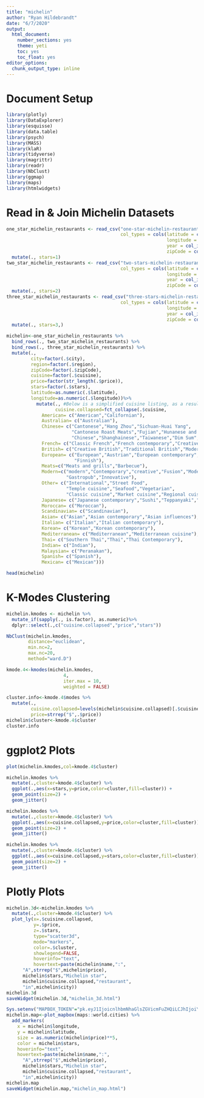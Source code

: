 ```yaml
---
title: "michelin"
author: "Ryan Hildebrandt"
date: "6/7/2020"
output: 
  html_document: 
    number_sections: yes
    theme: yeti
    toc: yes
    toc_float: yes
editor_options: 
  chunk_output_type: inline
---
```

# Document Setup
```r
library(plotly)
library(DataExplorer)
library(esquisse)
library(data.table)
library(psych)
library(MASS)
library(klaR)
library(tidyverse)
library(magrittr)
library(readr)
library(NbClust)
library(ggmap)
library(maps)
library(htmlwidgets)
```

# Read in & Join Michelin Datasets
```r
one_star_michelin_restaurants <- read_csv("one-star-michelin-restaurants.csv", 
                                          col_types = cols(latitude = col_character(), 
                                                           longitude = col_character(), 
                                                           year = col_integer(), 
                                                           zipCode = col_character())) %>%
  mutate(., stars=1)
two_star_michelin_restaurants <- read_csv("two-stars-michelin-restaurants.csv", 
                                          col_types = cols(latitude = col_character(), 
                                                           longitude = col_character(), 
                                                           year = col_integer(), 
                                                           zipCode = col_character()))  %>%
  mutate(., stars=2)
three_star_michelin_restaurants <- read_csv("three-stars-michelin-restaurants.csv", 
                                          col_types = cols(latitude = col_character(), 
                                                           longitude = col_character(), 
                                                           year = col_integer(), 
                                                           zipCode = col_character()))  %>%
  mutate(., stars=3,)

michelin<-one_star_michelin_restaurants %>% 
  bind_rows(., two_star_michelin_restaurants) %>%
  bind_rows(., three_star_michelin_restaurants) %>%
  mutate(., 
         city=factor(.$city),
         region=factor(.$region),
         zipCode=factor(.$zipCode),
         cuisine=factor(.$cuisine),
         price=factor(str_length(.$price)),
         stars=factor(.$stars),
         latitude=as.numeric(.$latitude),
         longitude=as.numeric(.$longitude))%>%
           mutate(., #Below is a simplified cuisine listing, as a result of restaurants defining their type of food as things like "innovative" and "classic cuisine"
                  cuisine.collapsed=fct_collapse(.$cuisine,
             American= c("American","Californian"),
             Australian= c("Australian"),
             Chinese= c("Cantonese","Hang Zhou","Sichuan-Huai Yang",
                        "Cantonese Roast Meats","Fujian","Hunanese and Sichuan",
                        "Chinese","Shanghainese","Taiwanese","Dim Sum","Sichuan","Taizhou","Noodles and congee"),
             French= c("Classic French","French contemporary","Creative French","French","Modern French"),
             British= c("Creative British","Traditional British","Modern British"),
             European= c("European","Austrian","European contemporary","Danish",
                         "Finnish"),
             Meats=c("Meats and grills","Barbecue"),
             Modern=c("modern","Contemporary","creative","Fusion","Modern cuisine","Creative",
                      "Gastropub","Innovative"),
             Other= c("International","Street Food",
                      "Temple cuisine","Seafood","Vegetarian",
                      "Classic cuisine","Market cuisine","Regional cuisine","Steakhouse"),
             Japanese= c("Japanese contemporary","Sushi","Teppanyaki","Japanese"),
             Moroccan= c("Moroccan"),
             Scandinavian= c("Scandinavian"),
             Asian= c("Asian","Asian contemporary","Asian influences"),
             Italian= c("Italian","Italian contemporary"),
             Korean= c("Korean","Korean contemporary"),
             Mediterranean= c("Mediterranean","Mediterranean cuisine"),
             Thai= c("Southern Thai","Thai","Thai Contemporary"),
             Indian= c("Indian"),
             Malaysian= c("Peranakan"),
             Spanish= c("Spanish"),
             Mexican= c("Mexican")))

head(michelin)

```

# K-Modes Clustering
```r
michelin.kmodes <- michelin %>%
  mutate_if(sapply(., is.factor), as.numeric)%>%
  dplyr::select(.,c("cuisine.collapsed","price","stars"))

NbClust(michelin.kmodes,
        distance="euclidean",
        min.nc=2,
        max.nc=20,
        method="ward.D")

kmode.4<-kmodes(michelin.kmodes,
                     4,
                     iter.max = 10,
                     weighted = FALSE)

cluster.info<-kmode.4$modes %>%
  mutate(., 
         cuisine.collapsed=levels(michelin$cuisine.collapsed)[.$cuisine.collapsed],
         price=strrep("$",.$price))
michelin$cluster<-kmode.4$cluster
cluster.info
```
# ggplot2 Plots
```r
plot(michelin.kmodes,col=kmode.4$cluster)

michelin.kmodes %>% 
  mutate(.,cluster=kmode.4$cluster) %>% 
  ggplot(.,aes(x=stars,y=price,color=cluster,fill=cluster)) +
  geom_point(size=2) +
  geom_jitter() 

michelin.kmodes %>% 
  mutate(.,cluster=kmode.4$cluster) %>% 
  ggplot(.,aes(x=cuisine.collapsed,y=price,color=cluster,fill=cluster)) +
  geom_point(size=2) +
  geom_jitter()

michelin.kmodes %>% 
  mutate(.,cluster=kmode.4$cluster) %>% 
  ggplot(.,aes(x=cuisine.collapsed,y=stars,color=cluster,fill=cluster)) +
  geom_point(size=2) +
  geom_jitter()

```
# Plotly Plots
```r

michelin.3d<-michelin.kmodes %>%
  mutate(.,cluster=kmode.4$cluster) %>% 
  plot_ly(x=.$cuisine.collapsed, 
          y=.$price, 
          z=.$stars, 
          type="scatter3d", 
          mode="markers", 
          color=.$cluster,
          showlegend=FALSE,
          hoverinfo="text",
          hovertext=paste(michelin$name,":",
      "A",strrep("$",michelin$price),
      michelin$stars,"Michelin star",
      michelin$cuisine.collapsed,"restaurant",
      "in",michelin$city))
michelin.3d
saveWidget(michelin.3d,"michelin_3d.html")

Sys.setenv("MAPBOX_TOKEN"="pk.eyJ1IjoicnlhbmNhaGlsZGVicmFuZHQiLCJhIjoiY2tiNWd0MzJmMTN5MzJybXZ0cnp2N2c0MSJ9.qh0GjKns3qfkdZFxLlG4Lw")
michelin.map<-plot_mapbox(maps::world.cities) %>%
  add_markers(
    x = michelin$longitude, 
    y = michelin$latitude, 
    size = as.numeric(michelin$price)**5, 
    color = michelin$stars,
    hoverinfo="text",
    hovertext=paste(michelin$name,":",
      "A",strrep("$",michelin$price),
      michelin$stars,"Michelin star",
      michelin$cuisine.collapsed,"restaurant",
      "in",michelin$city))
michelin.map
saveWidget(michelin.map,"michelin_map.html")

```


